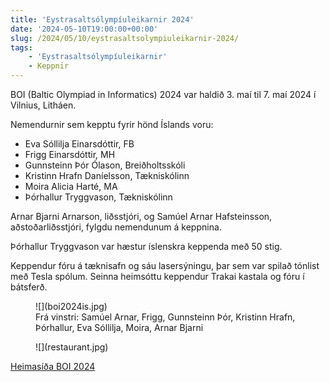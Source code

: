 ```yaml
---
title: 'Eystrasaltsólympíuleikarnir 2024'
date: '2024-05-10T19:00:00+00:00'
slug: /2024/05/10/eystrasaltsolympiuleikarnir-2024/
tags:
    - 'Eystrasaltsólympíuleikarnir'
    - Keppnir
---
```


BOI (Baltic Olympiad in Informatics) 2024 var haldið 3. maí til 7. maí 2024 í Vilnius, Litháen.

Nemendurnir sem kepptu fyrir hönd Íslands voru:
- Eva Sóllilja Einarsdóttir, FB
- Frigg Einarsdóttir, MH
- Gunnsteinn Þór Ólason, Breiðholtsskóli
- Kristinn Hrafn Daníelsson, Tækniskólinn
- Moira Alicia Harté, MA
- Þórhallur Tryggvason, Tækniskólinn

Arnar Bjarni Arnarson, liðsstjóri, og Samúel Arnar Hafsteinsson, aðstoðarliðsstjóri, fylgdu nemendunum á keppnina.

Þórhallur Tryggvason var hæstur íslenskra keppenda með 50 stig.

Keppendur fóru á tæknisafn og sáu lasersýningu, þar sem var spilað tónlist með Tesla spólum.
Seinna heimsóttu keppendur Trakai kastala og fóru í bátsferð.

<figure>
    ![](boi2024is.jpg)
    <figcaption>Frá vinstri: Samúel Arnar, Frigg, Gunnsteinn Þór, Kristinn Hrafn, Þórhallur, Eva Sóllilja, Moira, Arnar Bjarni</figcaption>
</figure>

<figure>
    ![](restaurant.jpg)
</figure>

[Heimasíða BOI 2024](https://boi2024.lmio.lt)
